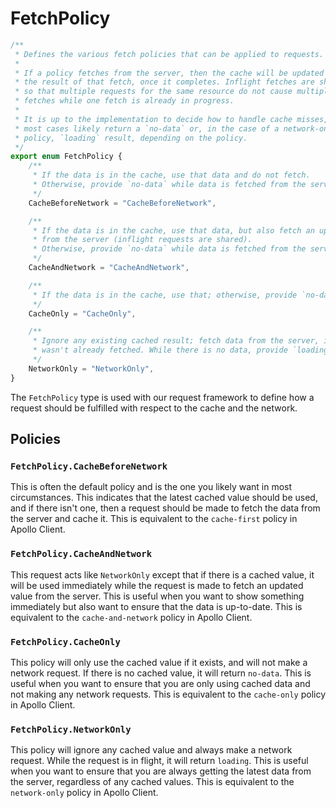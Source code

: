 
<Meta title="Packages / Data / Types / FetchPolicy" />

# FetchPolicy

```ts
/**
 * Defines the various fetch policies that can be applied to requests.
 *
 * If a policy fetches from the server, then the cache will be updated with
 * the result of that fetch, once it completes. Inflight fetches are shared
 * so that multiple requests for the same resource do not cause multiple
 * fetches while one fetch is already in progress.
 *
 * It is up to the implementation to decide how to handle cache misses, but
 * most cases likely return a `no-data` or, in the case of a network-only
 * policy, `loading` result, depending on the policy.
 */
export enum FetchPolicy {
    /**
     * If the data is in the cache, use that data and do not fetch.
     * Otherwise, provide `no-data` while data is fetched from the server.
     */
    CacheBeforeNetwork = "CacheBeforeNetwork",

    /**
     * If the data is in the cache, use that data, but also fetch an update
     * from the server (inflight requests are shared).
     * Otherwise, provide `no-data` while data is fetched from the server.
     */
    CacheAndNetwork = "CacheAndNetwork",

    /**
     * If the data is in the cache, use that; otherwise, provide `no-data`.
     */
    CacheOnly = "CacheOnly",

    /**
     * Ignore any existing cached result; fetch data from the server, if it
     * wasn't already fetched. While there is no data, provide `loading`.
     */
    NetworkOnly = "NetworkOnly",
}
```

The `FetchPolicy` type is used with our request framework to define how a request should be fulfilled with respect to the cache and the network.

## Policies

### `FetchPolicy.CacheBeforeNetwork`

This is often the default policy and is the one you likely want in most circumstances. This indicates that the latest cached value should be used, and if there isn't one, then a request should be made to fetch the data from the server and cache it. This is equivalent to the `cache-first` policy in Apollo Client.

### `FetchPolicy.CacheAndNetwork`

This request acts like `NetworkOnly` except that if there is a cached value, it will be used immediately while the request is made to fetch an updated value from the server. This is useful when you want to show something immediately but also want to ensure that the data is up-to-date. This is equivalent to the `cache-and-network` policy in Apollo Client.

### `FetchPolicy.CacheOnly`

This policy will only use the cached value if it exists, and will not make a network request. If there is no cached value, it will return `no-data`. This is useful when you want to ensure that you are only using cached data and not making any network requests. This is equivalent to the `cache-only` policy in Apollo Client.

### `FetchPolicy.NetworkOnly`

This policy will ignore any cached value and always make a network request. While the request is in flight, it will return `loading`. This is useful when you want to ensure that you are always getting the latest data from the server, regardless of any cached values. This is equivalent to the `network-only` policy in Apollo Client.
